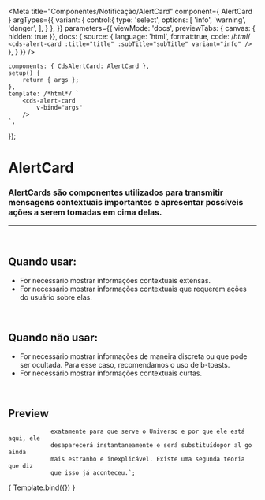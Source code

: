 
<Meta
	title="Componentes/Notificação/AlertCard"
	component={ AlertCard }
	argTypes={{
		variant: {
			control:{
				type: 'select',
				options: [
					'info',
					'warning',
					'danger',
				],
			}
		},
	}}
	parameters={{
		viewMode: 'docs',
		previewTabs: { canvas: { hidden: true }},
		docs: {
			source: {
				language: 'html',
				format:true,
				code: /*html*/ 
`<cds-alert-card
	:title="title"
	:subTitle="subTitle"
	variant="info"
/>`
			},
		}
	}}
/>

	components: { CdsAlertCard: AlertCard },
	setup() {
		return { args };
	},
	template: /*html*/ `
		<cds-alert-card
			v-bind="args" 
		/>
	`,
});

# AlertCard

### AlertCards são componentes utilizados para transmitir mensagens contextuais importantes e apresentar possíveis ações a serem tomadas em cima delas.
---
<br />

## Quando usar:
- For necessário mostrar informações contextuais extensas.
- For necessário mostrar informações contextuais que requerem ações do usuário sobre elas.

<br />

## Quando não usar:
- For necessário mostrar informações de maneira discreta ou que pode ser ocultada. Para esse caso, recomendamos o uso de b-toasts.
- For necessário mostrar informações contextuais curtas.

<br />

## Preview


				exatamente para que serve o Universo e por que ele está aqui, ele 
				desaparecerá instantaneamente e será substituídopor al go ainda 
				mais estranho e inexplicável. Existe uma segunda teoria que diz 
				que isso já aconteceu.`;

<Canvas>
	<Story
		name="AlertCard"
		args={{
			title,
			subTitle,
			variant: 'info',
			value: false,
		}}
	>
		{ Template.bind({}) }
	</Story>
</Canvas>

<ArgsTable story="AlertCard" />
